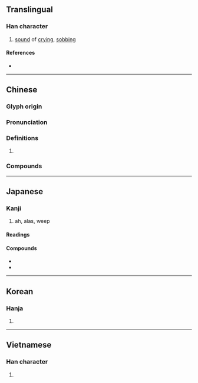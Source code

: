 {{character info/new}}
{{also|鳴|呜}}
==Translingual==

===Han character===
{{Han char|rn=30|rad=口|as=10|sn=13|four=67027|canj=RHRF|ids=⿰口烏}}

# [[sound]] of [[crying]], [[sobbing]]

====References====
* {{Han ref|kx=0203.010|dkj=04084|dj=0425.200|hdz=10668.150|uh=55DA|ud=21978|bh=B6E3|bd=46819}}

----

==Chinese==
{{zh-forms|s=呜}}

===Glyph origin===
{{Han etym}}

===Pronunciation===
{{zh-pron
|m=wū
|c=wu1
|h=pfs=
|md=ŭ
|mn=o͘
|mn-t=u1
|w=1u
|mc=y
|oc=y
|cat=
}}

===Definitions===
{{zh-hanzi}}

# {{rfdef|lang=zh}}

===Compounds===
{{zh-der|嗚噎|嗚呼|嗚唈|嗚軋|喑嗚|嗚咂|嗚咽|噫嗚|喑嗚叱吒|一命嗚呼|嗚嗚|嗚呼哀哉|嗚嗚咽咽|嗚啞}}

----

==Japanese==

===Kanji===
{{ja-kanji|grade=uc|rs=口10}}

# ah, alas, weep

====Readings====
{{ja-readings
|goon=う
|kanon=お<を
|kun=あ-
}}

====Compounds====
* {{ja-r|嗚咽|おえつ}}
* {{ja-r|嗚呼|ああ}}

----

==Korean==

===Hanja===
{{ko-hanja|hangeul=오|rv=o|mr=o}}

# {{defn|lang=ko|sort=口10}}

----

==Vietnamese==

===Han character===
{{vi-hantu|[[ô]], [[o]], [[ọ]], [[ỏ]], [[u]], [[ú]]|rs=口10}}

# {{defn|lang=vi|sort=口10}}